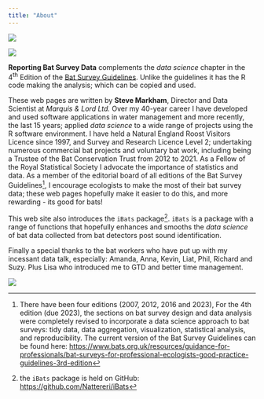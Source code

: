 ```yaml
---
title: "About"
---
```


::: {layout="[[35,65]]"}

![](Images/photo.jpg)

![](Images/goinghome.png)


:::


**Reporting Bat Survey Data** complements the *data science* chapter in the 4^th^ Edition of the [Bat Survey Guidelines](https://www.bats.org.uk/news/2023/09/bat-surveys-for--ecologists-good-practice-guidelines-4th-edition-launched). Unlike the guidelines it has the R code making the analysis; which can be copied and used.

These web pages are written by __Steve Markham__, Director and Data Scientist at *Marquis & Lord Ltd.* Over my 40-year career I have developed and used software applications in water management and more recently, the last 15 years; applied *data science* to a wide range of projects using the R software environment. I have held a Natural England Roost Visitors Licence since 1997, and Survey and Research Licence Level 2; undertaking numerous commercial bat projects and voluntary bat work, including being a Trustee of the Bat Conservation Trust from 2012 to 2021. As a Fellow of the Royal Statistical Society I advocate the importance of statistics and data. As a member of the editorial board of all editions of the Bat Survey Guidelines[^1], I encourage ecologists to make the most of their bat survey data; these web pages hopefully make it easier to do this, and more rewarding - its good for bats!

[^1]: There have been four editions (2007, 2012, 2016 and 2023), For the 4th edition (due 2023), the sections on bat survey design and data analysis were completely revised to incorporate a data science approach to bat surveys: tidy data, data aggregation, visualization, statistical analysis, and reproducibility. The current version of the Bat Survey Guidelines can be found here: <https://www.bats.org.uk/resources/guidance-for-professionals/bat-surveys-for-professional-ecologists-good-practice-guidelines-3rd-edition>

This web site also introduces the `iBats` package[^2]. `iBats` is a package with a range of functions that hopefully enhances and smooths the *data science* of bat data collected from bat detectors post sound identification.

[^2]: the `iBats` package is held on GitHub: <https://github.com/Nattereri/iBats>

<!-- The `iBats` name is borrowed from Prof Kate Jones and follows in the citizen science spirit of the original __iBats__. -->

Finally a special thanks to the bat workers who have put up with my incessant data talk, especially: Amanda, Anna, Kevin, Liat, Phil, Richard and Suzy. Plus Lisa who introduced me to GTD and better time management. 

![](Images/homesunrise2.png)
